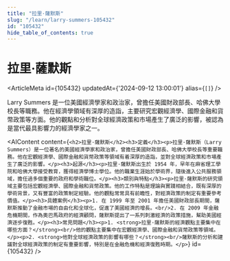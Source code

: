```yaml
---
title: "拉里·薩默斯"
slug: "/learn/larry-summers-105432"
id: "105432"
hide_table_of_contents: true
---
```



# 拉里·薩默斯

<ArticleMeta id={105432} updatedAt={'2024-09-12 13:00:01'} alias={`[]`} />
<div className='border-solid border-b border-t-0 my-4 border-[var(--ifm-color-gray-300)]' />

Larry Summers 是一位美國經濟學家和政治家，曾擔任美國財政部長、哈佛大學校長等職務。他在經濟學領域有深厚的造詣，主要研究宏觀經濟學、國際金融和貨幣政策等方面。他的觀點和分析對全球經濟政策和市場產生了廣泛的影響，被認為是當代最具影響力的經濟學家之一。

<AIContent content={`<h2>拉里·薩默斯</h2><h3>定義</h3><p>拉里·薩默斯（Larry Summers）是一位著名的美國經濟學家和政治家，曾擔任美國財政部長、哈佛大學校長等重要職務。他在宏觀經濟學、國際金融和貨幣政策等領域有着深厚的造詣，並對全球經濟政策和市場產生了廣泛的影響。</p><h3>起源</h3><p>拉里·薩默斯出生於 1954 年，早年在麻省理工學院和哈佛大學接受教育，獲得經濟學博士學位。他的職業生涯始於學術界，隨後進入公共服務領域，擔任過多個重要的政府和學術職位。</p><h3>類別與特點</h3><p>拉里·薩默斯的研究領域主要包括宏觀經濟學、國際金融和貨幣政策。他的工作特點是理論與實踐相結合，既有深厚的學術背景，又有豐富的政策制定經驗。他的觀點常常具有前瞻性，對經濟政策的制定有重要參考價值。</p><h3>具體案例</h3><p>1. 在 1999 年至 2001 年擔任美國財政部長期間，薩默斯推動了金融市場的自由化和全球化，促進了美國經濟的增長。<br/>2. 在 2009 年金融危機期間，作為奧巴馬政府的經濟顧問，薩默斯提出了一系列刺激經濟的政策措施，幫助美國經濟逐步復甦。</p><h3>常見問題</h3><p>1. <strong>拉里·薩默斯的經濟觀點主要集中在哪些方面？</strong><br/>他的觀點主要集中在宏觀經濟學、國際金融和貨幣政策等領域。</p><p>2. <strong>他對全球經濟政策的影響有哪些？</strong><br/>薩默斯的分析和建議對全球經濟政策的制定有重要影響，特別是在金融危機和經濟復甦時期。</p>`} id={105432} />

